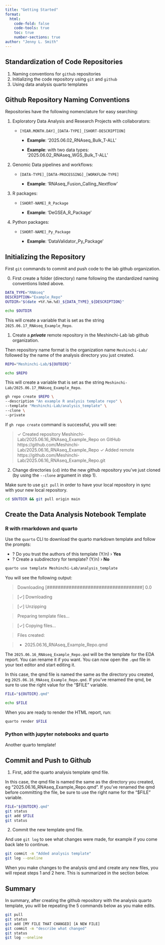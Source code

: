 ```yaml
---
title: "Getting Started"
format: 
  html:
    code-fold: false
    code-tools: true
    toc: true
    number-sections: true
author: "Jenny L. Smith"
---
```


::: callout-tip
## Standardization of Code Repositories

1.  Naming conventions for `github` repositories
2.  Initializing the code repository using `git` and `github`
3.  Using data analysis quarto templates

:::

## Github Repository Naming Conventions

Repositories have the following nomenclature for easy searching:

1.  Exploratory Data Analysis and Research Projects with collaborators:

    -   `[YEAR.MONTH.DAY]_[DATA-TYPE]_[SHORT-DESCRIPTION]`

        -   **Example**: '2025.06.02_RNAseq_Bulk_T-ALL'

        -   **Example**: with two data types: '2025.06.02_RNAseq_WGS_Bulk_T-ALL'

2.  Genomic Data pipelines and workflows:

    -   `[DATA-TYPE]_[DATA-PROCESSING]_[WORKFLOW-TYPE]`

          -   **Example**: 'RNAseq_Fusion_Calling_Nextflow'

3. R packages:

    -   `[SHORT-NAME]_R_Package`

        -   **Example**: 'DeGSEA_R_Package'

4. Python packages:

    -   `[SHORT-NAME]_Py_Package`

        -   **Example**: 'DataValidator_Py_Package'

## Initializing the Repository

First `git` commands to commit and push code to the lab github organization.

0. First create a folder (directory) name following the standardized naming conventions listed above.

``` bash
DATA_TYPE="RNAseq" 
DESCRIPTION="Example_Repo" 
OUTDIR="$(date +%Y.%m.%d)_${DATA_TYPE}_${DESCRIPTION}"

echo $OUTDIR
```

This will create a variable that is set as the string `2025.06.17_RNAseq_Example_Repo`.

1. Create a ***private*** remote repository in the Meshinchi-Lab lab github organization. 

Then repository name format is the organization name `Meshinchi-Lab/` followed by the name of the analysis directory you just created. 

``` bash
REPO="Meshinchi-Lab/${OUTDIR}"

echo $REPO
```

This will create a variable that is set as the string `Meshinchi-Lab/2025.06.17_RNAseq_Example_Repo`.

``` bash
gh repo create $REPO \
--description "An example R analysis template repo" \
--template "Meshinchi-Lab/analysis_template" \
--clone \
--private
```

If `gh repo create` command is successful, you will see:

> ✓ Created repository Meshinchi-Lab/2025.06.16_RNAseq_Example_Repo on GitHub
>   https://github.com/Meshinchi-Lab/2025.06.16_RNAseq_Example_Repo
> ✓ Added remote https://github.com/Meshinchi-Lab/2025.06.16_RNAseq_Example_Repo.git


2. Change directories (`cd`) into the new github repository you've just cloned (by using the `--clone` argument in step 1).

Make sure to use `git pull` in order to have your local repository in sync with your new local repository.

``` bash
cd $OUTDIR && git pull origin main
```

## Create the Data Analysis Notebook Template

::: panel-tabset

### R with rmarkdown and quarto

Use the `quarto` CLI to download the quarto markdown template and follow the prompts:

- ? Do you trust the authors of this template (Y/n) › **Yes**
- ? Create a subdirectory for template? (Y/n) › **No**

``` bash
quarto use template Meshinchi-Lab/analysis_template
```


You will see the following output: 

> Downloading \[###################################\] 0.0 

> \[✓\] Downloading 

> \[✓\] Unzipping 

> Preparing template files... 

> \[✓\] Copying files... 

> Files created: 

> - 2025.06.16_RNAseq_Example_Repo.qmd


The `2025.06.16_RNAseq_Example_Repo.qmd` will be the template for the EDA report. You can rename it if you want. You can now open the `.qmd` file in your text editor and start editing it. 

In this case, the qmd file is named the same as the directory you created, eg `2025.06.16_RNAseq_Example_Repo.qmd`. If you've renamed the qmd, be sure to use the right value for the "$FILE" variable.

``` bash
FILE="${OUTDIR}.qmd"

echo $FILE
```

When you are ready to render the HTML report, run:

``` bash
quarto render $FILE
```

### Python with jupyter notebooks and quarto

Another quarto template!

:::

## Commit and Push to Github

1. First, add the quarto analysis template qmd file. 

In this case, the qmd file is named the same as the directory you created, eg "2025.06.16_RNAseq_Example_Repo.qmd". If you've renamed the qmd before committing the file, be sure to use the right name for the "$FILE" variable.

``` bash
FILE="${OUTDIR}.qmd"
git status
git add $FILE
git status
```

2. Commit the new template qmd file.

And use `git log` to see what changes were made, for example if you come back late to continue. 

``` bash
git commit -m "Added analysis template"
git log --oneline
```

When you make changes to the analysis qmd and create any new files, you will repeat steps 1 and 2 here. This is summarized in the section below.

## Summary 

In summary, after creating the github repository with the analysis quarto template, you will be repeating the 5 commands below as you make edits. 

``` bash
git pull
git status
git add [MY FILE THAT CHANGED] [A NEW FILE]
git commit -m "describe what changed"
git status
git log --oneline
```
